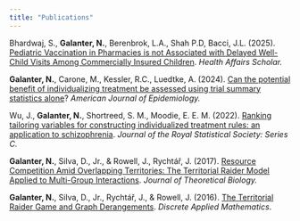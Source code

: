 ```yaml
---
title: "Publications"
---
```

Bhardwaj, S., **Galanter, N.**, Berenbrok, L.A., Shah P.D, Bacci, J.L. (2025). [Pediatric Vaccination in Pharmacies is not Associated with Delayed Well-Child Visits Among Commercially Insured Children](https://doi.org/10.1093/haschl/qxaf028). *Health Affairs Scholar.*

**Galanter, N.**, Carone, M., Kessler, R.C., Luedtke, A. (2024). [Can the potential benefit of individualizing treatment be assessed using trial summary statistics alone](https://doi.org/10.1093/aje/kwae040)? *American Journal of Epidemiology.*

Wu, J., **Galanter, N.**, Shortreed, S. M., Moodie, E. E. M. (2022). [Ranking tailoring variables for constructing individualized treatment rules: an application to schizophrenia](https://rss.onlinelibrary.wiley.com/doi/10.1111/rssc.12533). *Journal of the Royal Statistical Society: Series C.*

**Galanter, N.**, Silva, D., Jr., & Rowell, J., Rychtář, J. (2017). [Resource Competition Amid Overlapping Territories: The Territorial Raider Model Applied to Multi-Group Interactions](http://dx.doi.org/10.1016/j.jtbi.2016.10.007). *Journal of Theoretical Biology.*

**Galanter, N.**, Silva, D., Jr., Rychtář, J., & Rowell, J. (2016). [The Territorial Raider Game and Graph Derangements](#0). *Discrete Applied Mathematics*.

